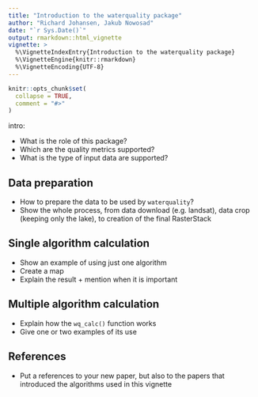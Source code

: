 ```yaml
---
title: "Introduction to the waterquality package"
author: "Richard Johansen, Jakub Nowosad"
date: "`r Sys.Date()`"
output: rmarkdown::html_vignette
vignette: >
  %\VignetteIndexEntry{Introduction to the waterquality package}
  %\VignetteEngine{knitr::rmarkdown}
  %\VignetteEncoding{UTF-8}
---
```


```r
knitr::opts_chunk$set(
  collapse = TRUE,
  comment = "#>"
)
```

intro:

- What is the role of this package?
- Which are the quality metrics supported?
- What is the type of input data are supported?

## Data preparation

- How to prepare the data to be used by `waterquality`?
- Show the whole process, from data download (e.g. landsat), data crop (keeping only the lake), to creation of the final RasterStack

## Single algorithm calculation

- Show an example of using just one algorithm
- Create a map
- Explain the result + mention when it is important

## Multiple algorithm calculation

- Explain how the `wq_calc()` function works
- Give one or two examples of its use

## References

- Put a references to your new paper, but also to the papers that introduced the algorithms used in this vignette
